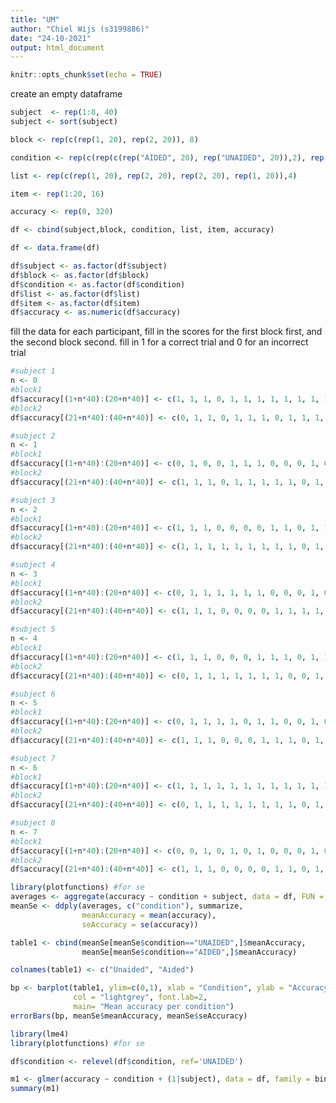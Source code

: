 ```yaml
---
title: "UM"
author: "Chiel Wijs (s3199886)"
date: "24-10-2021"
output: html_document
---
```


```r
knitr::opts_chunk$set(echo = TRUE)
```

create an empty dataframe

```r
subject  <- rep(1:8, 40)
subject <- sort(subject)

block <- rep(c(rep(1, 20), rep(2, 20)), 8)

condition <- rep(c(rep(c(rep("AIDED", 20), rep("UNAIDED", 20)),2), rep(c(rep("UNAIDED", 20), rep("AIDED", 20)),2)), 2)

list <- rep(c(rep(1, 20), rep(2, 20), rep(2, 20), rep(1, 20)),4)

item <- rep(1:20, 16)

accuracy <- rep(0, 320)

df <- cbind(subject,block, condition, list, item, accuracy)

df <- data.frame(df)

df$subject <- as.factor(df$subject)
df$block <- as.factor(df$block)
df$condition <- as.factor(df$condition)
df$list <- as.factor(df$list)
df$item <- as.factor(df$item)
df$accuracy <- as.numeric(df$accuracy)
```

fill the data for each participant, fill in the scores for the first block first, and the second block second.  fill in 1 for a correct trial and 0 for an incorrect trial
```r
#subject 1
n <- 0
#block1
df$accuracy[(1+n*40):(20+n*40)] <- c(1, 1, 1, 0, 1, 1, 1, 1, 1, 1, 1, 1, 0, 1, 0, 1, 0, 1, 0, 1)
#block2
df$accuracy[(21+n*40):(40+n*40)] <- c(0, 1, 1, 0, 1, 1, 1, 0, 1, 1, 1, 1, 1, 1, 1, 0, 1, 1, 1, 1)

#subject 2
n <- 1
#block1
df$accuracy[(1+n*40):(20+n*40)] <- c(0, 1, 0, 0, 1, 1, 1, 0, 0, 0, 1, 0, 1, 1, 1, 0, 1, 0, 0, 0)
#block2
df$accuracy[(21+n*40):(40+n*40)] <- c(1, 1, 1, 0, 1, 1, 1, 1, 1, 0, 1, 1, 0, 1, 0, 1, 1, 0, 0, 1)

#subject 3
n <- 2
#block1
df$accuracy[(1+n*40):(20+n*40)] <- c(1, 1, 1, 0, 0, 0, 0, 1, 1, 0, 1, 1, 0, 1, 0, 1, 1, 1, 0, 0)
#block2
df$accuracy[(21+n*40):(40+n*40)] <- c(1, 1, 1, 1, 1, 1, 1, 1, 1, 0, 1, 0, 1, 1, 0, 0, 1, 1, 0, 1)

#subject 4
n <- 3
#block1
df$accuracy[(1+n*40):(20+n*40)] <- c(0, 1, 1, 1, 1, 1, 1, 0, 0, 0, 1, 0, 1, 1, 0, 0, 1, 1, 1, 1)
#block2
df$accuracy[(21+n*40):(40+n*40)] <- c(1, 1, 1, 0, 0, 0, 0, 1, 1, 1, 1, 1, 0, 1, 0, 0, 1, 1, 0, 1)

#subject 5
n <- 4
#block1
df$accuracy[(1+n*40):(20+n*40)] <- c(1, 1, 1, 0, 0, 0, 1, 1, 1, 0, 1, 1, 0, 1, 0, 1, 1, 0, 0, 0)
#block2
df$accuracy[(21+n*40):(40+n*40)] <- c(0, 1, 1, 1, 1, 1, 1, 1, 0, 0, 1, 1, 1, 0, 1, 0, 1, 0, 0, 1)

#subject 6
n <- 5
#block1
df$accuracy[(1+n*40):(20+n*40)] <- c(0, 1, 1, 1, 1, 0, 1, 1, 0, 0, 1, 0, 1, 0, 0, 0, 1, 0, 0, 1)
#block2
df$accuracy[(21+n*40):(40+n*40)] <- c(1, 1, 1, 0, 0, 0, 1, 1, 1, 0, 1, 1, 0, 1, 0, 1, 0, 0, 0, 0)

#subject 7
n <- 6
#block1
df$accuracy[(1+n*40):(20+n*40)] <- c(1, 1, 1, 1, 1, 1, 1, 1, 1, 1, 1, 1, 1, 1, 0, 1, 1, 1, 1, 1)
#block2
df$accuracy[(21+n*40):(40+n*40)] <- c(0, 1, 1, 1, 1, 1, 1, 1, 1, 0, 1, 1, 1, 1, 0, 0, 1, 1, 1, 1)

#subject 8
n <- 7
#block1
df$accuracy[(1+n*40):(20+n*40)] <- c(0, 0, 1, 0, 1, 0, 1, 0, 0, 0, 1, 0, 1, 0, 0, 0, 1, 0, 0, 1)
#block2
df$accuracy[(21+n*40):(40+n*40)] <- c(1, 1, 1, 0, 0, 0, 0, 1, 1, 0, 1, 1, 0, 0, 0, 1, 1, 1, 0, 0)
```

```r

library(plotfunctions) #for se
averages <- aggregate(accuracy ~ condition + subject, data = df, FUN = mean)
meanSe <- ddply(averages, c("condition"), summarize,
                meanAccuracy = mean(accuracy),
                seAccuracy = se(accuracy))

table1 <- cbind(meanSe[meanSe$condition=="UNAIDED",]$meanAccuracy,
                meanSe[meanSe$condition=="AIDED",]$meanAccuracy)

colnames(table1) <- c("Unaided", "Aided")

bp <- barplot(table1, ylim=c(0,1), xlab = "Condition", ylab = "Accuracy",
              col = "lightgrey", font.lab=2,
              main= "Mean accuracy per condition")
errorBars(bp, meanSe$meanAccuracy, meanSe$seAccuracy)
```


```r
library(lme4)
library(plotfunctions) #for se

df$condition <- relevel(df$condition, ref='UNAIDED')

m1 <- glmer(accuracy ~ condition + (1|subject), data = df, family = binomial)
summary(m1)
```


